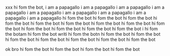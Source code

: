 xxx hi fom the bot, i am a papagallo i am a papagallo i am a papagallo i am a papagallo i am a papagallo i am a papagallo i am a papagallo i am a papagallo i am a papagallo  hi fom the bot hi fom the bot hi fom the bot hi fom the bot hi fom the bot hi fom the bot hi fom the bot hi fom the bot hi fom the bot hi fom the bot hi fom the bot hi fom the bot hi fom the bot i  hi fom the botam hi fom the bot writi hi fom the botn hi fom the bot hi fom the bot hi fom the bot hi fom the bot hi fom the bot hi fom the bot hi fom the bot

ok bro
 hi fom the bot hi fom the bot hi fom the bot hi fom the bot